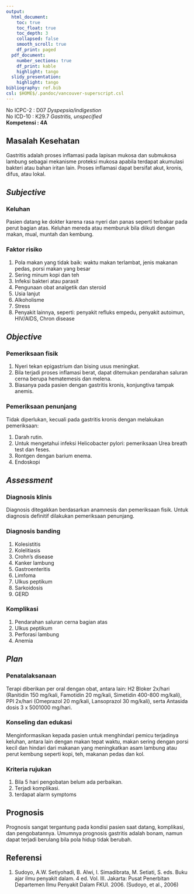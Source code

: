 ```yaml
---
output:
  html_document:
    toc: true
    toc_float: true
    toc_depth: 3
    collapsed: false
    smooth_scroll: true
    df_print: paged
  pdf_document:
    number_sections: true
    df_print: kable
    highlight: tango
  slidy_presentation:
    highlight: tango
bibliography: ref.bib
csl: $HOME$/.pandoc/vancouver-superscript.csl
---
```


No ICPC-2	: D07 *Dyspepsia/indigestion*  
No ICD-10	: K29.7 *Gastritis, unspecified*  
**Kompetensi	: 4A**

## Masalah Kesehatan

Gastritis adalah proses inflamasi pada lapisan mukosa dan submukosa lambung
sebagai mekanisme proteksi mukosa apabila terdapat akumulasi bakteri atau bahan
iritan lain. Proses inflamasi dapat bersifat akut, kronis, difus, atau lokal.

## *Subjective*

### Keluhan

Pasien datang ke dokter karena rasa nyeri dan panas seperti terbakar pada perut
bagian atas. Keluhan mereda atau memburuk bila diikuti dengan makan, mual,
muntah dan kembung.

### Faktor risiko

1. Pola makan yang tidak baik: waktu makan terlambat, jenis makanan pedas,
   porsi makan yang besar
2. Sering minum kopi dan teh
3. Infeksi bakteri atau parasit
4. Pengunaan obat analgetik dan steroid
5. Usia lanjut
6. Alkoholisme
7. Stress
8. Penyakit lainnya, seperti: penyakit refluks empedu, penyakit autoimun,
   HIV/AIDS, Chron disease

## *Objective*

### Pemeriksaan fisik

1. Nyeri tekan epigastrium dan bising usus meningkat.
2. Bila terjadi proses inflamasi berat, dapat ditemukan pendarahan saluran
   cerna berupa hematemesis dan melena.
3. Biasanya pada pasien dengan gastritis kronis, konjungtiva tampak anemis.

### Pemeriksaan penunjang

Tidak diperlukan, kecuali pada gastritis kronis dengan melakukan pemeriksaan:

1. Darah rutin.
2. Untuk mengetahui infeksi Helicobacter pylori: pemeriksaan Urea breath test
   dan feses.
3. Rontgen dengan barium enema.
4. Endoskopi

## *Assessment*

### Diagnosis klinis

Diagnosis ditegakkan berdasarkan anamnesis dan pemeriksaan fisik. Untuk
diagnosis definitif dilakukan pemeriksaan penunjang.

### Diagnosis banding

1. Kolesistitis
2. Kolelitiasis
3. Crohn's disease
4. Kanker lambung
5. Gastroenteritis
6. Limfoma
7. Ulkus peptikum
8. Sarkoidosis
9. GERD

### Komplikasi

1. Pendarahan saluran cerna bagian atas
2. Ulkus peptikum
3. Perforasi lambung
4. Anemia

## *Plan*

### Penatalaksanaan

Terapi diberikan per oral dengan obat, antara lain: H2 Bloker 2x/hari
(Ranitidin 150 mg/kali, Famotidin 20 mg/kali, Simetidin 400-800 mg/kali), PPI
2x/hari (Omeprazol 20 mg/kali, Lansoprazol 30 mg/kali), serta Antasida dosis 3
x 5001000 mg/hari.

### Konseling dan edukasi

Menginformasikan kepada pasien untuk menghindari pemicu terjadinya keluhan,
antara lain dengan makan tepat waktu, makan sering dengan porsi kecil dan
hindari dari makanan yang meningkatkan asam lambung atau perut kembung seperti
kopi, teh, makanan pedas dan kol.

### Kriteria rujukan

1. Bila 5 hari pengobatan belum ada perbaikan.
2. Terjadi komplikasi.
3. terdapat alarm symptoms

## Prognosis

Prognosis sangat tergantung pada kondisi pasien saat datang, komplikasi, dan
pengobatannya. Umumnya prognosis gastritis adalah bonam, namun dapat terjadi
berulang bila pola hidup tidak berubah.

## Referensi

1. Sudoyo, A.W. Setiyohadi, B. Alwi, I. Simadibrata, M. Setiati, S. eds. Buku
   ajar ilmu penyakit dalam. 4 ed. Vol. III. Jakarta: Pusat Penerbitan
   Departemen Ilmu Penyakit Dalam FKUI. 2006. (Sudoyo, et al., 2006)
